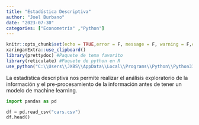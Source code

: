 ```yaml
---
title: "Estadística Descriptiva"
author: "Joel Burbano"
date: "2023-07-30"
categories: ["Econometría" ,"Python"]
---
```


```r
knitr::opts_chunk$set(echo = TRUE,error = F, message = F, warning = F,comment = "") #c. habitual
xaringanExtra::use_clipboard()
library(prettydoc) #Paquete de tema favorito
library(reticulate) #Paquete de python en R
use_python("C:\\Users\\JXBS\\AppData\\Local\\Programs\\Python\\Python312\\python.exe")
```

La estadística descriptiva nos permite realizar el análisis exploratorio de la información y el pre-procesamiento de la información antes de tener un modelo de machine learning.

```python
import pandas as pd
```

```python
df = pd.read_csv("cars.csv")
df.head()
```
